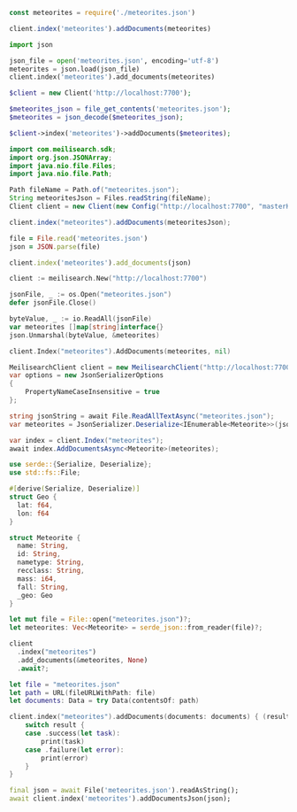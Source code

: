 <CodeGroup>

```javascript JS
const meteorites = require('./meteorites.json')

client.index('meteorites').addDocuments(meteorites)
```

```python Python
import json

json_file = open('meteorites.json', encoding='utf-8')
meteorites = json.load(json_file)
client.index('meteorites').add_documents(meteorites)
```

```php PHP
$client = new Client('http://localhost:7700');

$meteorites_json = file_get_contents('meteorites.json');
$meteorites = json_decode($meteorites_json);

$client->index('meteorites')->addDocuments($meteorites);
```

```java Java
import com.meilisearch.sdk;
import org.json.JSONArray;
import java.nio.file.Files;
import java.nio.file.Path;

Path fileName = Path.of("meteorites.json");
String meteoritesJson = Files.readString(fileName);
Client client = new Client(new Config("http://localhost:7700", "masterKey"));

client.index("meteorites").addDocuments(meteoritesJson);
```

```ruby Ruby
file = File.read('meteorites.json')
json = JSON.parse(file)

client.index('meteorites').add_documents(json)
```

```go Go
client := meilisearch.New("http://localhost:7700")

jsonFile, _ := os.Open("meteorites.json")
defer jsonFile.Close()

byteValue, _ := io.ReadAll(jsonFile)
var meteorites []map[string]interface{}
json.Unmarshal(byteValue, &meteorites)

client.Index("meteorites").AddDocuments(meteorites, nil)
```

```csharp C#
MeilisearchClient client = new MeilisearchClient("http://localhost:7700", "masterKey");
var options = new JsonSerializerOptions
{
    PropertyNameCaseInsensitive = true
};

string jsonString = await File.ReadAllTextAsync("meteorites.json");
var meteorites = JsonSerializer.Deserialize<IEnumerable<Meteorite>>(jsonString, options);

var index = client.Index("meteorites");
await index.AddDocumentsAsync<Meteorite>(meteorites);
```

```rust Rust
use serde::{Serialize, Deserialize};
use std::fs::File;

#[derive(Serialize, Deserialize)]
struct Geo {
  lat: f64,
  lon: f64
}

struct Meteorite {
  name: String,
  id: String,
  nametype: String,
  recclass: String,
  mass: i64,
  fall: String,
  _geo: Geo
}

let mut file = File::open("meteorites.json")?;
let meteorites: Vec<Meteorite> = serde_json::from_reader(file)?;

client
  .index("meteorites")
  .add_documents(&meteorites, None)
  .await?;
```

```swift Swift
let file = "meteorites.json"
let path = URL(fileURLWithPath: file)
let documents: Data = try Data(contentsOf: path)

client.index("meteorites").addDocuments(documents: documents) { (result) in
    switch result {
    case .success(let task):
        print(task)
    case .failure(let error):
        print(error)
    }
}
```

```dart Dart
final json = await File('meteorites.json').readAsString();
await client.index('meteorites').addDocumentsJson(json);
```
</CodeGroup>